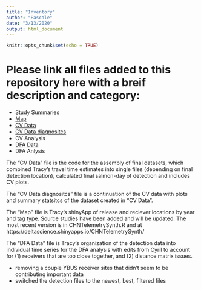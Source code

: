 ```yaml
---
title: "Inventory"
author: "Pascale"
date: "3/13/2020"
output: html_document
---
```


```r
knitr::opts_chunk$set(echo = TRUE)
```

# Please link all files added to this repository here with a breif description and category:

- Study Summaries
- [Map](Tracy's_ShinyApp.R)
- [CV Data](CV_master.html) 
- [CV Data diagnositcs](CV_summary_stats.html)
- CV Analysis
- [DFA Data](DFA_dataorg_distmatrix.R)
- DFA Anlysis

The "CV Data" file is the code for the assembly of final datasets, which combined Tracy's travel time estimates into single files (depending on final detection location), calculated final salmon-day of detection and includes CV plots.

The "CV Data diagnositcs" file is a continuation of the CV data with plots and summary statsitcs of the dataset created in "CV Data".

The "Map" flie is Tracy's shinyApp of release and reciever locations by year and tag type. Source studies have been added and will be updated. The most recent version is in CHNTelemetrySynth.R and at https://deltascience.shinyapps.io/CHNTelemetrySynth/

The "DFA Data" file is Tracy's organization of the detection data into individual time series for the DFA analysis with edits from Cyril to account for (1) receivers that are too close together, and (2) distance matrix issues.

- removing a couple YBUS receiver sites that didn't seem to be contributing important data
- switched the detection files to the newest, best, filtered files
  